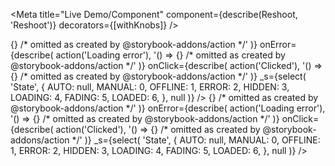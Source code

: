 

<Meta
  title="Live Demo/Component"
  component={describe(Reshoot, 'Reshoot')}
  decorators={[withKnobs]}
/>

<Preview>
  <Story name="Image Accessible">
    <Reshoot
      style={{
        width: `${number('Width', 480, {
          range: true,
          min: 40,
          max: 1080,
          step: 20,
        })}px`,
      }}
      data={{ ...images[0], alt: `Test image` }}
      onLoad={describe(
        action('Image loaded'),
        '() => {} /* omitted as created by @storybook-addons/action */'
      )}
      onError={describe(
        action('Loading error'),
        '() => {} /* omitted as created by @storybook-addons/action */'
      )}
      onClick={describe(
        action('Clicked'),
        '() => {} /* omitted as created by @storybook-addons/action */'
      )}
      _s={select(
        'State',
        {
          AUTO: null,
          MANUAL: 0,
          OFFLINE: 1,
          ERROR: 2,
          HIDDEN: 3,
          LOADING: 4,
          FADING: 5,
          LOADED: 6,
        },
        null
      )}
    />
  </Story>
</Preview>

<Preview>
  <Story name="Image Inaccessible">
    <Reshoot
      style={{
        width: `${number('Width', 480, {
          range: true,
          min: 40,
          max: 1080,
          step: 20,
        })}px`,
      }}
      data={{
        ...images[0],
        src: images[0].src.replace('images', 'error'),
        srcSet: images[0].srcSet.replaceAll('images', 'error'),
        alt: `Test image`,
      }}
      onLoad={describe(
        action('Image loaded'),
        '() => {} /* omitted as created by @storybook-addons/action */'
      )}
      onError={describe(
        action('Loading error'),
        '() => {} /* omitted as created by @storybook-addons/action */'
      )}
      onClick={describe(
        action('Clicked'),
        '() => {} /* omitted as created by @storybook-addons/action */'
      )}
      _s={select(
        'State',
        {
          AUTO: null,
          MANUAL: 0,
          OFFLINE: 1,
          ERROR: 2,
          HIDDEN: 3,
          LOADING: 4,
          FADING: 5,
          LOADED: 6,
        },
        null
      )}
    />
  </Story>
</Preview>

